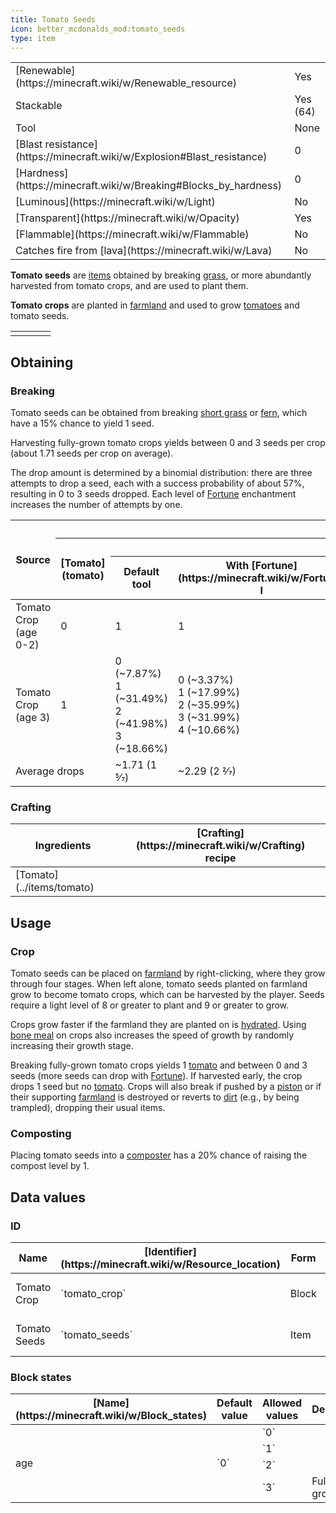 ```yaml
---
title: Tomato Seeds
icon: better_mcdonalds_mod:tomato_seeds
type: item
---
```


<table>
    <tbody>
        <tr>
            <td>[Renewable](https://minecraft.wiki/w/Renewable_resource)</td>
            <td>Yes</td>
        </tr>
        <tr>
            <td>Stackable</td>
            <td>Yes (64)</td>
        </tr>
        <tr>
            <td>Tool</td>
            <td>None</td>
        </tr>
        <tr>
            <td>[Blast resistance](https://minecraft.wiki/w/Explosion#Blast_resistance)</td>
            <td>0</td>
        </tr>
        <tr>
            <td>[Hardness](https://minecraft.wiki/w/Breaking#Blocks_by_hardness)</td>
            <td>0</td>
        </tr>
        <tr>
            <td>[Luminous](https://minecraft.wiki/w/Light)</td>
            <td>No</td>
        </tr>
        <tr>
            <td>[Transparent](https://minecraft.wiki/w/Opacity)</td>
            <td>Yes</td>
        </tr>
        <tr>
            <td>[Flammable](https://minecraft.wiki/w/Flammable)</td>
            <td>No</td>
        </tr>
        <tr>
            <td>Catches fire from [lava](https://minecraft.wiki/w/Lava)</td>
            <td>No</td>
        </tr>
    </tbody>
</table>

**Tomato seeds** are [items](https://minecraft.wiki/w/Item) obtained by breaking [grass](https://minecraft.wiki/w/Grass), or more abundantly harvested from tomato crops, and are used to plant them.

**Tomato crops** are planted in [farmland](https://minecraft.wiki/w/Farmland) and used to grow [tomatoes](../items/tomato) and tomato seeds.

<table>
    <tbody>
        <tr>
            <td><Asset width={512} height={512} location="better_mcdonalds_mod:tomato_crop_stage0"/></td>
            <td><Asset width={512} height={512} location="better_mcdonalds_mod:tomato_crop_stage1"/></td>
            <td><Asset width={512} height={512} location="better_mcdonalds_mod:tomato_crop_stage2"/></td>
            <td><Asset width={512} height={512} location="better_mcdonalds_mod:tomato_crop_stage3"/></td>
        </tr>
    </tbody>
</table>

## Obtaining

### Breaking

Tomato seeds can be obtained from breaking [short grass](https://minecraft.wiki/w/Short_grass) or [fern](https://minecraft.wiki/w/Fern), which have a 15% chance to yield 1 seed.

Harvesting fully-grown tomato crops yields between 0 and 3 seeds per crop (about 1.71 seeds per crop on average).

The drop amount is determined by a binomial distribution: there are three attempts to drop a seed, each with a success probability of about 57%, resulting in 0 to 3 seeds dropped. Each level of [Fortune](https://minecraft.wiki/w/Fortune) enchantment increases the number of attempts by one.

<table>
    <thead>
        <tr>
            <th rowspan="3">Source</th>
            <th colspan="5">Drops</th>
        </tr>
        <tr>
            <th rowspan="2"><Asset width={16} height={16} location="better_mcdonalds_mod:tomato"/> [Tomato](tomato)</th>
            <th colspan="4"><Asset width={16} height={16} location="better_mcdonalds_mod:tomato_seeds"/> Tomato Seeds</th>
        </tr>
        <tr>
            <th>Default tool</th>
            <th>With [Fortune](https://minecraft.wiki/w/Fortune) I</th>
            <th>With [Fortune](https://minecraft.wiki/w/Fortune) II</th>
            <th>With [Fortune](https://minecraft.wiki/w/Fortune) III</th>
        </tr>
    </thead>
    <tbody>
        <tr>
            <td><Asset width={16} height={16} location="better_mcdonalds_mod:tomato_crop_stage3_flat"/> Tomato Crop<br/>(age 0-2)</td>
            <td>0 <Asset width={16} height={16} location="better_mcdonalds_mod:tomato"/></td>
            <td>1 <Asset width={16} height={16} location="better_mcdonalds_mod:tomato_seeds"/></td>
            <td>1 <Asset width={16} height={16} location="better_mcdonalds_mod:tomato_seeds"/></td>
            <td>1 <Asset width={16} height={16} location="better_mcdonalds_mod:tomato_seeds"/></td>
            <td>1 <Asset width={16} height={16} location="better_mcdonalds_mod:tomato_seeds"/></td>
        </tr>
        <tr>
            <td><Asset width={16} height={16} location="better_mcdonalds_mod:tomato_crop_stage3_flat"/> Tomato Crop<br/>(age 3)</td>
            <td>1 <Asset width={16} height={16} location="better_mcdonalds_mod:tomato"/></td>
            <td>0 <Asset width={16} height={16} location="better_mcdonalds_mod:tomato_seeds"/> (~7.87%)<br/>1 <Asset width={16} height={16} location="better_mcdonalds_mod:tomato_seeds"/> (~31.49%)<br/>2 <Asset width={16} height={16} location="better_mcdonalds_mod:tomato_seeds"/> (~41.98%)<br/>3 <Asset width={16} height={16} location="better_mcdonalds_mod:tomato_seeds"/> (~18.66%)</td>
            <td>0 <Asset width={16} height={16} location="better_mcdonalds_mod:tomato_seeds"/> (~3.37%)<br/>1 <Asset width={16} height={16} location="better_mcdonalds_mod:tomato_seeds"/> (~17.99%)<br/>2 <Asset width={16} height={16} location="better_mcdonalds_mod:tomato_seeds"/> (~35.99%)<br/>3 <Asset width={16} height={16} location="better_mcdonalds_mod:tomato_seeds"/> (~31.99%)<br/>4 <Asset width={16} height={16} location="better_mcdonalds_mod:tomato_seeds"/> (~10.66%)</td>
            <td>0 <Asset width={16} height={16} location="better_mcdonalds_mod:tomato_seeds"/> (~1.45%)<br/>1 <Asset width={16} height={16} location="better_mcdonalds_mod:tomato_seeds"/> (~9.64%)<br/>2 <Asset width={16} height={16} location="better_mcdonalds_mod:tomato_seeds"/> (~25.70%)<br/>3 <Asset width={16} height={16} location="better_mcdonalds_mod:tomato_seeds"/> (~34.27%)<br/>4 <Asset width={16} height={16} location="better_mcdonalds_mod:tomato_seeds"/> (~22.85%)<br/>5 <Asset width={16} height={16} location="better_mcdonalds_mod:tomato_seeds"/> (~6.09%)</td>
            <td>0 <Asset width={16} height={16} location="better_mcdonalds_mod:tomato_seeds"/> (~0.62%)<br/>1 <Asset width={16} height={16} location="better_mcdonalds_mod:tomato_seeds"/> (~4.96%)<br/>2 <Asset width={16} height={16} location="better_mcdonalds_mod:tomato_seeds"/> (~16.52%)<br/>3 <Asset width={16} height={16} location="better_mcdonalds_mod:tomato_seeds"/> (~29.38%)<br/>4 <Asset width={16} height={16} location="better_mcdonalds_mod:tomato_seeds"/> (~29.38%)<br/>5 <Asset width={16} height={16} location="better_mcdonalds_mod:tomato_seeds"/> (~15.67%)<br/>6 <Asset width={16} height={16} location="better_mcdonalds_mod:tomato_seeds"/> (~3.48%)</td>
        </tr>
        <tr>
            <td colspan="2">Average drops</td>
            <td>~1.71 (1 5⁄7) <Asset width={16} height={16} location="better_mcdonalds_mod:tomato_seeds"/></td>
            <td>~2.29 (2 2⁄7) <Asset width={16} height={16} location="better_mcdonalds_mod:tomato_seeds"/></td>
            <td>~2.86 (2 6⁄7) <Asset width={16} height={16} location="better_mcdonalds_mod:tomato_seeds"/></td>
            <td>~3.43 (3 3⁄7) <Asset width={16} height={16} location="better_mcdonalds_mod:tomato_seeds"/></td>
        </tr>
    </tbody>
</table>

### Crafting

<table>
    <thead>
        <tr>
            <th>Ingredients</th>
            <th>[Crafting](https://minecraft.wiki/w/Crafting) recipe</th>
        </tr>
    </thead>
    <tbody>
        <tr>
            <td>[Tomato](../items/tomato)</td>
            <td><CraftingRecipe slots={['better_mcdonalds_mod:tomato', '', '', '', '', '', '', '', '']} result="better_mcdonalds_mod:tomato_seeds" count={2}/></td>
        </tr>
    </tbody>
</table>

## Usage

### Crop

Tomato seeds can be placed on [farmland](https://minecraft.wiki/w/Farmland) by right-clicking, where they grow through four stages. When left alone, tomato seeds planted on farmland grow to become tomato crops, which can be harvested by the player. Seeds require a light level of 8 or greater to plant and 9 or greater to grow.

Crops grow faster if the farmland they are planted on is [hydrated](https://minecraft.wiki/w/Hydrated). Using [bone meal](https://minecraft.wiki/w/Bone_meal) on crops also increases the speed of growth by randomly increasing their growth stage.

Breaking fully-grown tomato crops yields 1 [tomato](../items/tomato) and between 0 and 3 seeds (more seeds can drop with [Fortune](https://minecraft.wiki/w/Fortune)). If harvested early, the crop drops 1 seed but no [tomato](../items/tomato). Crops will also break if pushed by a [piston](https://minecraft.wiki/w/Piston) or if their supporting [farmland](https://minecraft.wiki/w/Farmland) is destroyed or reverts to [dirt](https://minecraft.wiki/w/Dirt) (e.g., by being trampled), dropping their usual items.

### Composting

Placing tomato seeds into a [composter](https://minecraft.wiki/w/Composter) has a 20% chance of raising the compost level by 1.

## Data values

### ID

<table>
    <thead>
        <tr>
            <th>Name</th>
            <th>[Identifier](https://minecraft.wiki/w/Resource_location)</th>
            <th>Form</th>
            <th>[Tags](https://minecraft.wiki/w/Tag)</th>
            <th>Translation key</th>
        </tr>
    </thead>
    <tbody>
        <tr>
            <td>Tomato Crop</td>
            <td>`tomato_crop`</td>
            <td>Block</td>
            <td>`minecraft:crops`<br/>`minecraft:maintains_farmland`<br/>`sereneseasons:summer_crops`</td>
            <td>`block.better_mcdonalds_mod.tomato_crop`</td>
        </tr>
        <tr>
            <td>Tomato Seeds</td>
            <td>`tomato_seeds`</td>
            <td>Item</td>
            <td>`minecraft:villager_plantable_seeds`<br/>`c:seeds/tomato`<br/>`sereneseasons:summer_crops`</td>
            <td>`item.better_mcdonalds_mod.tomato_seeds`</td>
        </tr>
    </tbody>
</table>

### Block states

<table>
    <thead>
        <tr>
            <th>[Name](https://minecraft.wiki/w/Block_states)</th>
            <th>Default value</th>
            <th>Allowed values</th>
            <th>Description</th>
        </tr>
    </thead>
    <tbody>
        <tr>
            <td rowspan="4">age</td>
            <td rowspan="4">`0`</td>
            <td>`0`</td>
            <td><Asset width={16} height={16} location="better_mcdonalds_mod:tomato_crop_stage0_flat"/></td>
        </tr>
        <tr>
            <td>`1`</td>
            <td><Asset width={16} height={16} location="better_mcdonalds_mod:tomato_crop_stage1_flat"/></td>
        </tr>
        <tr>
            <td>`2`</td>
            <td><Asset width={16} height={16} location="better_mcdonalds_mod:tomato_crop_stage2_flat"/></td>
        </tr>
        <tr>
            <td>`3`</td>
            <td><Asset width={16} height={16} location="better_mcdonalds_mod:tomato_crop_stage3_flat"/> Fully grown.</td>
        </tr>
    </tbody>
</table>